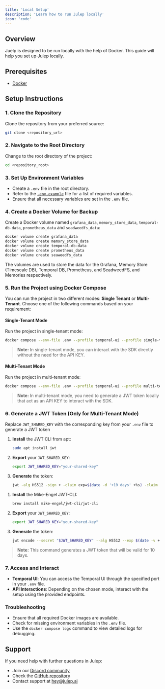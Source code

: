 ```yaml
---
title: 'Local Setup'
description: 'Learn how to run Julep locally'
icon: 'code'
---
```

## Overview

Juelp is designed to be run locally with the help of Docker. This guide will help you set up Julep locally.

## Prerequisites

- [Docker](https://docs.docker.com/get-docker/)

## Setup Instructions

### 1. Clone the Repository
Clone the repository from your preferred source:

```bash
git clone <repository_url>
```

### 2. Navigate to the Root Directory
Change to the root directory of the project:

```bash
cd <repository_root>
```

### 3. Set Up Environment Variables
- Create a `.env` file in the root directory.
- Refer to the [`.env.example`](https://github.com/julep-ai/julep/blob/dev/.env.example) file for a list of required variables.
- Ensure that all necessary variables are set in the `.env` file.

### 4. Create a Docker Volume for Backup
Create a Docker volume named `grafana_data`, `memory_store_data`, `temporal-db-data`, `prometheus_data` and `seadweedfs_data`:

```bash
docker volume create grafana_data
docker volume create memory_store_data
docker volume create temporal-db-data
docker volume create prometheus_data
docker volume create seaweedfs_data
```
<Info>
The volumes are used to store the data for the Grafana, Memory Store (Timescale DB), Temporal DB, Prometheus, and SeadweedFS, and Memories respectively.
</Info>

### 5. Run the Project using Docker Compose
You can run the project in two different modes: **Single Tenant** or **Multi-Tenant**. Choose one of the following commands based on your requirement:

#### Single-Tenant Mode
Run the project in single-tenant mode:

```bash
docker compose --env-file .env --profile temporal-ui --profile single-tenant --profile self-hosted-db --profile blob-store --profile temporal-ui-public up --build --force-recreate --watch
```

> **Note:** In single-tenant mode, you can interact with the SDK directly without the need for the API KEY.

#### Multi-Tenant Mode
Run the project in multi-tenant mode:

```bash
docker compose --env-file .env --profile temporal-ui --profile multi-tenant --profile self-hosted-db --profile blob-store --profile temporal-ui-public up --build --force-recreate --watch
```

> **Note:** In multi-tenant mode, you need to generate a JWT token locally that act as an API KEY to interact with the SDK.

### 6. Generate a JWT Token (Only for Multi-Tenant Mode)
Replace `JWT_SHARED_KEY` with the corresponding key from your `.env` file to generate a JWT token
<Tabs>
  <Tab title="Linux">
  
  1. **Install** the JWT CLI from apt:
     ```bash
     sudo apt install jwt
     ```
  2. **Export** your `JWT_SHARED_KEY`:
     ```bash
     export JWT_SHARED_KEY="your-shared-key"
     ```
  3. **Generate** the token:
     ```bash
     jwt -alg HS512 -sign + -claim exp=$(date -d '+10 days' +%s) -claim iat=$(date +%s) -claim sub=00000000-0000-0000-0000-000000000000 -key <(printf '%s' "$JWT_SHARED_SECRET")
     ```
  </Tab>

  <Tab title="macOS">
  
  1. **Install** the Mike-Engel JWT-CLI:
     ```bash
     brew install mike-engel/jwt-cli/jwt-cli
     ```
  2. **Export** your `JWT_SHARED_KEY`:
     ```bash
     export JWT_SHARED_KEY="your-shared-key"
     ```

  3. **Generate** the token:
     ```bash
     jwt encode --secret "$JWT_SHARED_KEY" --alg HS512 --exp $(date -v +10d +%s) --sub '00000000-0000-0000-0000-000000000000' '{}'
     ```
  </Tab>
</Tabs>

> **Note:** This command generates a JWT token that will be valid for 10 days.

### 7. Access and Interact
- **Temporal UI**: You can access the Temporal UI through the specified port in your `.env` file.
- **API Interactions**: Depending on the chosen mode, interact with the setup using the provided endpoints.

### Troubleshooting
- Ensure that all required Docker images are available.
- Check for missing environment variables in the `.env` file.
- Use the `docker compose logs` command to view detailed logs for debugging.

## Support

If you need help with further questions in Julep:

- Join our [Discord community](https://discord.com/invite/JTSBGRZrzj)
- Check the [GitHub repository](https://github.com/julep-ai/julep)
- Contact support at [hey@julep.ai](mailto:hey@julep.ai)